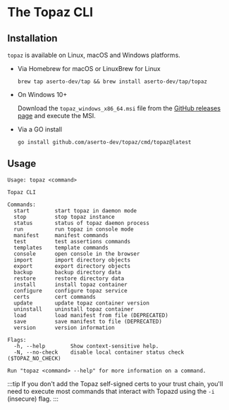 # The Topaz CLI

## Installation

`topaz` is available on Linux, macOS and Windows platforms.

* Via Homebrew for macOS or LinuxBrew for Linux

   ```shell
  brew tap aserto-dev/tap && brew install aserto-dev/tap/topaz
   ```

* On Windows 10+

  Download the `topaz_windows_x86_64.msi` file from the [GitHub releases page](https://github.com/aserto-dev/topaz/releases) and execute the MSI.

* Via a GO install

  ```shell
  go install github.com/aserto-dev/topaz/cmd/topaz@latest
  ```

## Usage
```shell
Usage: topaz <command>

Topaz CLI

Commands:
  start        start topaz in daemon mode
  stop         stop topaz instance
  status       status of topaz daemon process
  run          run topaz in console mode
  manifest     manifest commands
  test         test assertions commands
  templates    template commands
  console      open console in the browser
  import       import directory objects
  export       export directory objects
  backup       backup directory data
  restore      restore directory data
  install      install topaz container
  configure    configure topaz service
  certs        cert commands
  update       update topaz container version
  uninstall    uninstall topaz container
  load         load manifest from file (DEPRECATED)
  save         save manifest to file (DEPRECATED)
  version      version information

Flags:
  -h, --help        Show context-sensitive help.
  -N, --no-check    disable local container status check ($TOPAZ_NO_CHECK)

Run "topaz <command> --help" for more information on a command.
```

:::tip
If you don't add the Topaz self-signed certs to your trust chain, you'll need to execute most commands that interact with Topazd using the `-i` (insecure) flag.
:::
